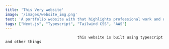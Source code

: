 ---
title: 'This Very website'
image: '/images/website_img.png'
text: 'A portfolio website with that highlights professional work and utilizes AWS services'
tags: ["Next.js", "Typescript", "Tailwind CSS", "AWS"]
---


                                    this website is built using typescript and other things
